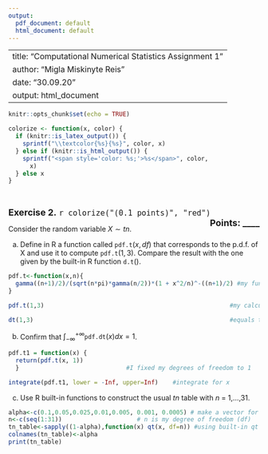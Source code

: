 ---
output:
  pdf_document: default
  html_document: default
---
<!-- One needs the code below in order to being able of integrating Latex with R -->

<script type="text/x-mathjax-config">
MathJax.Hub.Config({
tex2jax: {
inlineMath: [['$','$'], ['\\(','\\)']],
processEscapes: true},
jax: ["input/TeX","input/MathML","input/AsciiMath","output/CommonHTML"],
extensions: ["tex2jax.js","mml2jax.js","asciimath2jax.js","MathMenu.js","MathZoom.js","AssistiveMML.js", "[Contrib]/a11y/accessibility-menu.js"],
TeX: {
extensions: ["AMSmath.js","AMSsymbols.js","noErrors.js","noUndefined.js"],
equationNumbers: {
autoNumber: "AMS"
}
}
});
</script>

<!-- markdown report begins -->

---
title: "Computational Numerical Statistics  \n Assignment 1"
author: "Migla Miskinyte Reis"
date: "30.09.20"
output: html_document
---

```{r setup, include=FALSE}
knitr::opts_chunk$set(echo = TRUE)
```

<!-- the function below does not appear in the text as is here to allow us to use some colored text -->

```{r echo=FALSE}
colorize <- function(x, color) {
  if (knitr::is_latex_output()) {
    sprintf("\\textcolor{%s}{%s}", color, x)
  } else if (knitr::is_html_output()) {
    sprintf("<span style='color: %s;'>%s</span>", color, 
      x)
  } else x
}
```

<!-- instruction below allows for some extra vertical space-->
&nbsp;

<!-- the font instruction below allows to increase fontsize and the ** gives us boldface -->

<font size="4">

**Exercise 2.** `r colorize("(0.1 points)", "red")` [**Points: ____**]{style="float:right"}
</font>

Consider the random variable $X\sim tn$.
  
(a) Define in R a function called $\texttt{pdf.t}(x,df)$ that corresponds to the p.d.f. of  X and use it to compute $\texttt{pdf.t}(1,3)$. Compare the result with the one given by the built-in R function $\texttt{d.t}()$.

```{r}
pdf.t<-function(x,n){
  gamma((n+1)/2)/(sqrt(n*pi)*gamma(n/2))*(1 + x^2/n)^-((n+1)/2) #my function
}

pdf.t(1,3)                                                    #my calculations

dt(1,3)                                                       #equals to built-in functions
```


(b) Confirm that $\displaystyle\int_{-\infty}^{+\infty}\texttt{pdf.dt}(x)dx=1$. 

```{r}
pdf.t1 = function(x) {
  return(pdf.t(x, 1)) 
  }                              #I fixed my degrees of freedom to 1

integrate(pdf.t1, lower = -Inf, upper=Inf)    #integrate for x


```



(c) Use R built-in functions to construct the usual $tn$ table with $n$ = 1,...,31.

```{r}

alpha<-c(0.1,0.05,0.025,0.01,0.005, 0.001, 0.0005) # make a vector for t distribution probabilities (alpha)
n<-c(seq(1:31))                     # n is my degree of freedom (df)
tn_table<-sapply((1-alpha),function(x) qt(x, df=n)) #using built-in qt quantile function
colnames(tn_table)<-alpha
print(tn_table)

```

<!-- markdown report ends -->